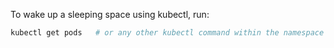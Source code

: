 To wake up a sleeping space using kubectl, run:
```bash
kubectl get pods   # or any other kubectl command within the namespace
```